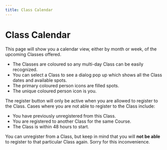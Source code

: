 ```yaml
---
title: Class Calendar
---
```


# Class Calendar

This page will show you a calendar view, either by month or week, of the upcoming Classes offered.

- The Classes are coloured so any multi-day Class can be easily recognized.
- You can select a Class to see a dialog pop up which shows all the Class dates and available spots.
- The primary coloured person icons are filled spots.
- The unique coloured person icon is you.

The register button will only be active when you are allowed to register to the Class.
Cases where you are not able to register to the Class include:

- You have previously unregistered from this Class.
- You are registered to another Class for the same Course.
- The Class is within 48 hours to start.

You can unregister from a Class, but keep in mind that you will **not be able** to register to that particular Class again. Sorry for this inconvenience.

